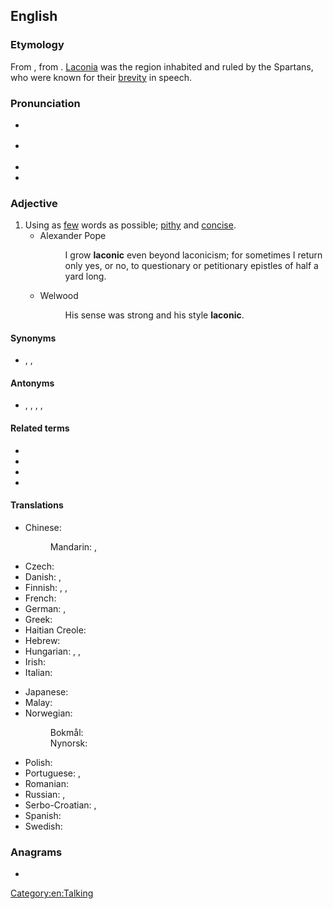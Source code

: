 ==English==
{{was wotd|2007|March|31}}

===Etymology===
{{wikipedia|Laconic phrase}}
{{wikiquote|Laconic phrases}}
From {{der|en|la|Lacōnicus||Spartan}}, from {{der|en|grc|Λακωνικός||Laconian}}. [[Laconia]] was the region inhabited and ruled by the Spartans, who were known for their [[brevity]] in speech.

===Pronunciation===
* {{a|RP}} {{IPA|/ləˈkɒnɪk/|lang=en}}
* {{a|GenAm}} {{IPA|/ləˈkɑnɪk/|lang=en}}
* {{audio|en-us-laconic.ogg|Audio (US)|lang=en}}
* {{rhymes|ɒnɪk|lang=en}}

===Adjective===
{{en-adj}}

# Using as [[few]] words as possible; [[pithy]] and [[concise]].
#* Alexander Pope
#*: I grow '''laconic''' even beyond laconicism; for sometimes I return only yes, or no, to questionary or petitionary epistles of half a yard long.
#* Welwood
#*: His sense was strong and his style '''laconic'''.

====Synonyms====
* {{l|en|concise}}, {{l|en|pithy}}, {{l|en|terse}}

====Antonyms====
* {{l|en|bombastic}}, {{l|en|long-winded}}, {{l|en|verbose}}, {{l|en|loquacious}}, {{l|en|prolix}}

====Related terms====
* {{l|en|laconical}}
* {{l|en|laconically}}
* {{l|en|laconism}}
* {{l|en|spartan}}

====Translations====
{{trans-top|using as few words as possible}}
* Chinese:
*: Mandarin: {{t+|cmn|簡潔|sc=Hani}}, {{t+|cmn|简洁|tr=jiǎnjié|sc=Hani}}
* Czech: {{t+|cs|lakonický}}
* Danish: {{t+|da|lakonisk}}, {{t|da|kortfattet}}
* Finnish: {{t+|fi|lakoninen}}, {{t|fi|lyhytsanainen}}, {{t|fi|niukkasanainen}}
* French: {{t+|fr|laconique}}
* German: {{t+|de|lakonisch}}, {{t+|de|wortkarg}}
* Greek: {{t+|el|λακωνικός}}
* Haitian Creole: {{t|ht|lakonik}}
* Hebrew: {{t+|he|לקוני|tr=lakoni}}
* Hungarian: {{t+|hu|lakonikus}}, {{t+|hu|szűkszavú}}, {{t+|hu|szófukar}}
* Irish: {{t|ga|gearr-abartha}}
* Italian: {{t+|it|laconico|m}}
{{trans-mid}}
* Japanese: {{t+|ja|簡潔|tr=かんけつ, kanketsu}}
* Malay: {{t|ms|ringkas}}
* Norwegian:
*: Bokmål: {{t|nb|lakonisk}}
*: Nynorsk: {{t|nn|lakonisk}}
* Polish: {{t+|pl|lakoniczny}}
* Portuguese: {{t+|pt|lacónico}} {{q|Portugal}}, {{t+|pt|lacônico}} {{q|Brazil}}
* Romanian: {{t+|ro|laconic}}
* Russian: {{t+|ru|лакони́чный}}, {{t+|ru|немногосло́вный}}
* Serbo-Croatian: {{t+|sh|làkōnskī}}, {{t|sh|lakòničan}}
* Spanish: {{t+|es|lacónico}}
* Swedish: {{t+|sv|lakonisk}}
{{trans-bottom}}

===Anagrams===
* {{anagrams|en|calocin|cloacin|colanic|conical}}

[[Category:en:Talking]]
